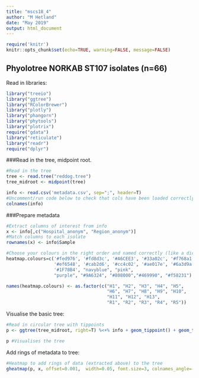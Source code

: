 ```yaml
---
title: "mscs18_4"
author: "M Hetland"
date: "May 2019"
output: html_document
---
```


```r
require('knitr')
knitr::opts_chunk$set(echo=TRUE, warning=FALSE, message=FALSE)
```

## Phyolotree NORKAB ST107 isolates (n=66)
Read in libraries:
```r
library("treeio")
library("ggtree")
library("RColorBrewer") 
library("plotly")
library("phangorn")
library("phytools")
library("plotrix")
require("gdata")
library("reticulate")
library("readr")
require("dplyr")
```

###Read in the tree, midpoint root.
```r
#Read in the tree
tree <- read.tree("reddog.tree") 
tree_midroot <- midpoint(tree)
```

``` r
info <- read.csv('metadata.csv', sep=";", header=T)
#Uncomment/run code below to check that cols have been loaded correctly.
colnames(info) 
```

###Prepare metadata
``` r
#Extract columns of interest from info
x <- info[,c("Hospital_anonym", "Region_anonym")]
#Match columns to each isolate
rownames(x) <- info$Sample 

#Choose your colours in the right order and named correctly (like a dict for python)
heatmap.colours=c('#fed976', '#fd8d3c', '#A6CEE3', '#33a02c', '#f768a1',
                  '#ef6548', '#cab2d6', '#cc4c02', '#ae017e', '#6a3d9a', 
                  '#1F78B4', "navyblue", "pink", 
                  "purple", "#9A6324", "#808000","#469990", "#f58231")

names(heatmap.colours) <- as.factor(c("H1", "H2", "H3", "H4", "H5", 
                                      "H6", "H7", "H8", "H9", "H10", 
                                      "H11", "H12", "H13", 
                                      "R1", "R2", "R3", "R4", "R5"))
```

Visualise the basic tree:
```r
#Read in circular tree with tippoints
p <- ggtree(tree_midroot, right=T) %<+% info + geom_tippoint() + geom_tiplab(size=3)

p #Visualises the tree
```

Add rings of metadata to tree:
``` r
#Heatmap to add rings of data (extracted above) to the tree
gheatmap(p, x, offset=0.001,  width=0.05, font.size=3, colnames_angle=-45, hjust=0) + scale_fill_manual(values=heatmap.colours, breaks=names(heatmap.colours))
```
